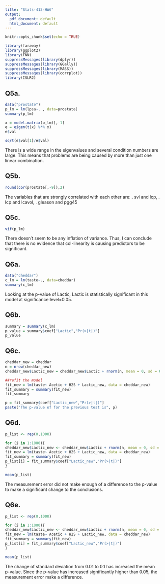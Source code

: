 ---
title: "Stats-413-HW6"
output:
  pdf_document: default
  html_document: default
---

```{r setup, include=FALSE}
knitr::opts_chunk$set(echo = TRUE)
```

```{r lib}
library(faraway)
library(ggplot2)
library(FNN)
suppressMessages(library(dplyr))
suppressMessages(library(GGally))
suppressMessages(library(MASS))
suppressMessages(library(corrplot))
library(ISLR2)
```

## Q5a.
```{r}
data("prostate")
p_lm = lm(lpsa~. , data=prostate)
summary(p_lm)

x = model.matrix(p_lm)[,-1]
e = eigen(t(x) %*% x)
e$val

sqrt(e$val[1]/e$val)
```
There is a wide range in the eigenvalues and several condition numbers are large. \newline
This means that problems are being caused by more than just one linear combination.

## Q5b.
```{r}
round(cor(prostate[,-9]),2)
```
The variables that are strongly correlated with each other are: \newline
1. svi and lcp, \newline
2. lcp and lcavol, \newline
3. gleason and pgg45

## Q5c.
```{r}
vif(p_lm)
```
There doesn't seem to be any inflation of variance. Thus, I can conclude that there is no evidence that col-linearity is causing predictors to be significant.

## Q6a.
```{r}
data("cheddar")
c_lm = lm(taste~., data=cheddar)
summary(c_lm)
```
Looking at the p-value of Lactic, Lactic is statistically significant in this model at significance level=0.05.

## Q6b.
```{r}
summary = summary(c_lm)
p_value = summary$coef["Lactic","Pr(>|t|)"]
p_value
```

## Q6c.
```{r}
cheddar_new = cheddar
n = nrow(cheddar_new)
cheddar_new$Lactic_new = cheddar_new$Lactic + rnorm(n, mean = 0, sd = 0.01)

##refit the model
fit_new = lm(taste~ Acetic + H2S + Lactic_new, data = cheddar_new)
fit_summary = summary(fit_new)
fit_summary

p = fit_summary$coef["Lactic_new","Pr(>|t|)"]
paste("The p-value of for the previous test is", p)
```

## Q6d.
```{r}
p_list <- rep(0,1000)

for (i in 1:1000){
cheddar_new$Lactic_new <- cheddar_new$Lactic + rnorm(n, mean = 0, sd = 0.01)
fit_new = lm(taste~ Acetic + H2S + Lactic_new, data = cheddar_new)
fit_summary = summary(fit_new)
p_list[i] = fit_summary$coef["Lactic_new","Pr(>|t|)"]
}

mean(p_list)
```
The measurement error did not make enough of a difference to the p-value to make a significant change to the conclusions.

## Q6e.
```{r}
p_list <- rep(0,1000)

for (i in 1:1000){
cheddar_new$Lactic_new <- cheddar_new$Lactic + rnorm(n, mean = 0, sd = 0.1)
fit_new = lm(taste~ Acetic + H2S + Lactic_new, data = cheddar_new)
fit_summary = summary(fit_new)
p_list[i] = fit_summary$coef["Lactic_new","Pr(>|t|)"]
}

mean(p_list)
```
The change of standard deviation from 0.01 to 0.1 has increased the mean p-value. Since the p-value has increased significantly higher than 0.05, the measurement error make a difference.

